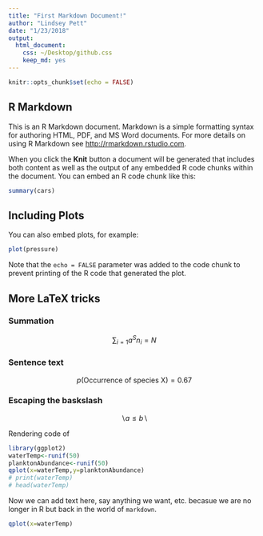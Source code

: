 ```yaml
---
title: "First Markdown Document!"
author: "Lindsey Pett"
date: "1/23/2018"
output: 
  html_document: 
    css: ~/Desktop/github.css
    keep_md: yes
---
```


```r
knitr::opts_chunk$set(echo = FALSE)
```

## R Markdown

This is an R Markdown document. Markdown is a simple formatting syntax for authoring HTML, PDF, and MS Word documents. For more details on using R Markdown see <http://rmarkdown.rstudio.com>.

When you click the **Knit** button a document will be generated that includes both content as well as the output of any embedded R code chunks within the document. You can embed an R code chunk like this:

```r
summary(cars)
```

## Including Plots

You can also embed plots, for example:

```r
plot(pressure)
```

Note that the `echo = FALSE` parameter was added to the code chunk to prevent printing of the R code that generated the plot.

## More LaTeX tricks

### Summation
$$\sum_{i=1}a^S{n_i}=N$$

### Sentence text

$$p(\mbox{Occurrence of species X})=0.67$$

### Escaping the baskslash

$$\backslash a \le b\backslash$$


Rendering code of \LaTeX

```r
library(ggplot2)
waterTemp<-runif(50)
planktonAbundance<-runif(50)
qplot(x=waterTemp,y=planktonAbundance)
# print(waterTemp)
# head(waterTemp)
```

Now we can add text here, say anything we want, etc. becasue we are no longer in R but back in the world of `markdown`. 

```r
qplot(x=waterTemp)
```


